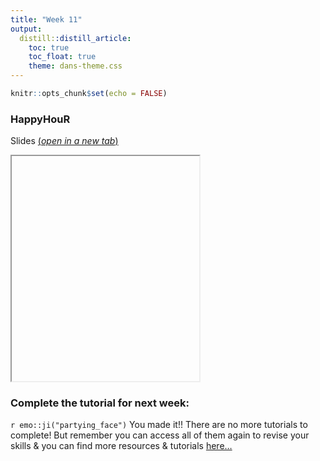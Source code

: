 ```yaml
---
title: "Week 11"
output:
  distill::distill_article:
    toc: true
    toc_float: true
    theme: dans-theme.css
---
```


```r
knitr::opts_chunk$set(echo = FALSE)
```

### HappyHouR 

Slides [(*open in a new tab*)](){target="_blank"}

<iframe id="inlineFrameExample"
    title="Inline Frame Example"
    height="360"
    src="">
</iframe>


### Complete the tutorial for next week: 

:::ojtask

`r emo::ji("partying_face")` You made it!! There are no more tutorials to complete! But remember you can access all of them again to revise your skills & you can find more resources & tutorials [here...](https://fundrmentals.netlify.app/resources)

:::

<br>